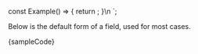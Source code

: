 

const Example() => {
	return <Password id="input-id-1" label="Label" placeholder="Placeholder" />;
}\n
`;

<Section contained={true} style={{ paddingTop: 0 }}>
	<p>Below is the default form of a field, used for most cases.</p>
	<Preview wrapper={true}>
		<Password id="input-id-1" label="Label" placeholder="Placeholder" />
	</Preview>
	<Snippet language="js">{sampleCode}</Snippet>
</Section>

<Section style={{ paddingTop: 0 }}>
	<Switcher>
		<div label="States" value="states">
			<States />
		</div>
		<div label="Size" value="size">
			<Size />
		</div>
	</Switcher>
</Section>
